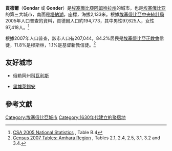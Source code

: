 {{Infobox settlement
|official_name = 貢德爾
|native_name = 
|type=城市
|image_skyline = Gonder from the Goha hotel.jpg
|imagesize = 
|image_caption = 
|image_flag = 
|image_seal = 
|image_map = 
|map_caption = 
|latd=12|latm=36|lats=|latNS=N
|longd=37|longm=28|longs=|longEW=E
|pushpin_map = Ethiopia
|pushpin_label_position =
|pushpin_mapsize        =
|pushpin_map_caption    =
|subdivision_type = 國家
|subdivision_name =  {{flagcountry|Ethiopia}}
|subdivision_type1 = 州
|subdivision_name1 = [[阿姆哈拉州|阿姆哈拉州]]
|subdivision_type2 = 地區
|subdivision_name2 = [[北貢德爾地區|北貢德爾地區]]
|established_title = 
|established_date =
|government_type = 
|leader_title = 
|leader_name = 
|area_magnitude = 
|area_total_sq_mi =
|area_total_km2 = 
|area_land_sq_mi =
|area_land_km2 = 
|area_urban_sq_mi = 
|area_urban_km2 = 
|area_metro_km2 = 
|area_metro_sq_mi = 
|population_as_of= 2012年估計
|population_footnotes =
|population_total = 308257
|population_urban = 
|population_metro =
|population_density_sq_mi = 
|population_density_km2 =
|timezone               = [[東非時間|東非時間]]
|utc_offset             = +3
|timezone_DST =
|utc_offset_DST =   
|elevation_footnotes=
|elevation_m = 2133
|elevation_ft = 
|postal_code_type = 
|postal_code = 
|area_code = 
|website = 
|footnotes =
}}

'''貢德爾'''（'''Gondar''' 或 '''Gonder'''）是[[埃塞俄比亞|埃塞俄比亞]][[阿姆哈拉州|阿姆哈拉州]]的城市，也是[[埃塞俄比亚|埃塞俄比亚]]的第三大城市，南面是[[塔納湖|塔納湖]]，座標{{Coord|12|36|N|37|28|E}}，海拔2,133米。根據[[埃塞俄比亞中央統計局|埃塞俄比亞中央統計局]]2005年人口普查的資料，貢德爾人口約194,773，其中男性97,625人，女性97,418人。<ref>[http://www.csa.gov.et/text_files/2005_national_statistics.htm CSA 2005 National Statistics] {{Wayback|url=http://www.csa.gov.et/text_files/2005_national_statistics.htm |date=20070813054932 }}, Table B.4</ref>

根據2007年人口普查，該市人口有207,044，84.2%居民是[[埃塞俄比亞正教會|埃塞俄比亞正教會]]信徒，11.8%是穆斯林，1.1%是基督新教信徒。<ref>[http://www.csa.gov.et/index.php?option=com_rubberdoc&view=doc&id=266&format=raw&Itemid=521 Census 2007 Tables: Amhara Region] {{Wayback|url=http://www.csa.gov.et/index.php?option=com_rubberdoc&view=doc&id=266&format=raw&Itemid=521 |date=20101114004005 }}, Tables 2.1, 2.4, 2.5, 3.1, 3.2 and 3.4.</ref>

== 友好城市 ==
* {{flagcountry|United States}}俄勒岡州[[科瓦利斯_(俄勒岡州)|科瓦利斯]]
* {{flagcountry|Israel}}[[里雄萊錫安|里雄萊錫安]]

== 參考文獻 ==
{{Reflist}}
{{ethiopia-geo-stub}}

[[Category:埃塞俄比亞城市|Category:埃塞俄比亞城市]]
[[Category:1630年代建立的聚居地|Category:1630年代建立的聚居地]]
